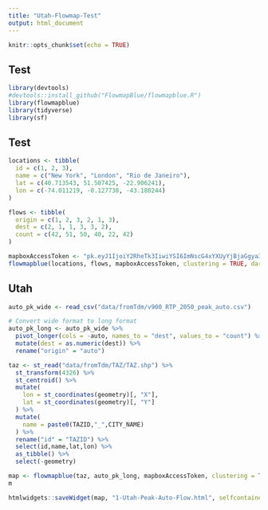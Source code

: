 ```yaml
---
title: "Utah-Flowmap-Test"
output: html_document
---
```


```r
knitr::opts_chunk$set(echo = TRUE)
```


## Test
```r
library(devtools)
#devtools::install_github("FlowmapBlue/flowmapblue.R")
library(flowmapblue)
library(tidyverse)
library(sf)
```

## Test

```r
locations <- tibble(
  id = c(1, 2, 3),
  name = c("New York", "London", "Rio de Janeiro"),
  lat = c(40.713543, 51.507425, -22.906241),
  lon = c(-74.011219, -0.127738, -43.180244)
)
```

```r
flows <- tibble(
  origin = c(1, 2, 3, 2, 1, 3),
  dest = c(2, 1, 1, 3, 3, 2),
  count = c(42, 51, 50, 40, 22, 42)
)
```

```r
mapboxAccessToken <- "pk.eyJ1IjoiY2RheTk3IiwiYSI6ImNscG4xYXUyYjBjaGgya3BqcXFyMnV5anYifQ.fuwqOztKXYj41tpGv-fI2Q"
flowmapblue(locations, flows, mapboxAccessToken, clustering = TRUE, darkMode = TRUE, animation = TRUE)
```

## Utah

```r
auto_pk_wide <- read_csv("data/fromTdm/v900_RTP_2050_peak_auto.csv")

# Convert wide format to long format
auto_pk_long <- auto_pk_wide %>%
  pivot_longer(cols = -auto, names_to = "dest", values_to = "count") %>%
  mutate(dest = as.numeric(dest)) %>%
  rename("origin" = "auto")

taz <- st_read("data/fromTdm/TAZ/TAZ.shp") %>%
  st_transform(4326) %>%
  st_centroid() %>%
  mutate(
    lon = st_coordinates(geometry)[, "X"],
    lat = st_coordinates(geometry)[, "Y"]
  ) %>%
  mutate(
    name = paste0(TAZID,"_",CITY_NAME)
  ) %>%
  rename("id" = "TAZID") %>%
  select(id,name,lat,lon) %>%
  as_tibble() %>%
  select(-geometry)
```

```r
map <- flowmapblue(taz, auto_pk_long, mapboxAccessToken, clustering = TRUE, darkMode = TRUE, animation = TRUE)
m
```


```r
htmlwidgets::saveWidget(map, "1-Utah-Peak-Auto-Flow.html", selfcontained = TRUE)
```


